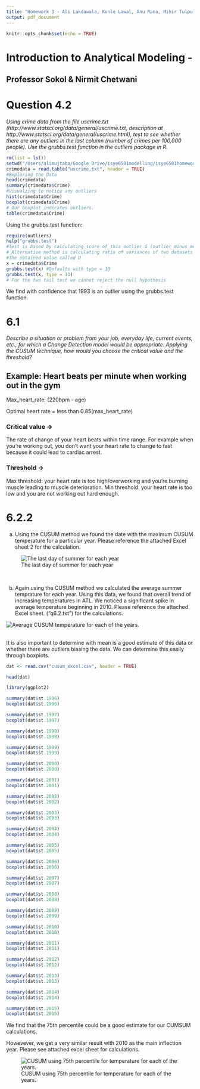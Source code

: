 ```yaml
---
title: "Homework 3 - Ali Lakdawala, Kunle Lawal, Anu Rana, Mihir Tulpule"
output: pdf_document
---
```


```r
knitr::opts_chunk$set(echo = TRUE)
```

# Introduction to Analytical Modeling - 
## Professor Sokol & Nirmit Chetwani

# Question 4.2

*Using crime data from the file uscrime.txt (http://www.statsci.org/data/general/uscrime.txt, description at http://www.statsci.org/data/general/uscrime.html), test to see whether there are any outliers in the last column (number of crimes per 100,000 people).  Use the grubbs.test function in the outliers package in R.*

```r

rm(list = ls())
setwd("/Users/alimujtaba/Google Drive/isye6501modelling/isye6501homeworks/hw3")
crimedata = read.table("uscrime.txt", header = TRUE)
#Exploring the Data 
head(crimedata)
summary(crimedata$Crime)
#Visualzing to notice any outliers
hist(crimedata$Crime)
boxplot(crimedata$Crime)
# Our boxplot indicates outliers. 
table(crimedata$Crime)

```

Using the grubbs.test function: 
```r
require(outliers)
help("grubbs.test")
#Test is based by calculating score of this outlier G (outlier minus mean and divided by sd)
# Alternative method is calculating ratio of variances of two datasets - full dataset and dataset without outlier. 
#The obtained value called U
x = crimedata$Crime
grubbs.test(x) #Defaults with type = 10
grubbs.test(x, type = 11)
# For the two tail test we cannot reject the null hypothesis 

```
We find with confidence that 1993 is an outlier using the grubbs.test function.

# 6.1

*Describe a situation or problem from your job, everyday life, current events, etc., for which a Change Detection model would be appropriate. Applying the CUSUM technique, how would you choose the critical value and the threshold?*

## Example: Heart beats per minute when working out in the gym
Max_heart_rate: (220bpm - age)    

Optimal heart rate = less than 0.85(max_heart_rate) 

### Critical value -> 

The rate of change of your heart beats within time range.
For example when you're working out, you don't want your heart rate to change to fast because it could lead to cardiac arrest.  

### Threshold ->
Max threshold: your heart rate is too high/overworking and you're burning muscle leading to muscle deterioration.
Min threshold: your heart rate is too low and you are not working out hard enough. 


# 6.2.2 

(a) Using the CUSUM method we found the date with the maximum CUSUM temperature for a particular year. 
Please reference the attached Excel sheet 2 for the calculation. 


![The last day of summer for each year](/Users/alimujtaba/Google Drive/isye6501modelling/isye6501homeworks/hw3/Graph1.png)  

&nbsp;

(b) Again using the CUSUM method we calculated the average summer temprature for each year. Using this data, we found that overall trend of increasing temperatures in ATL. We noticed a significant spike in average temperature beginning in 2010. 
Please reference the attached Excel sheet. ("q6.2.txt") for the calculations. 

![Average CUSUM temperature for each of the years.](/Users/alimujtaba/Google Drive/isye6501modelling/isye6501homeworks/hw3/Graph2.png)  
&nbsp;

It is also important to determine with mean is a good estimate of this data or whether there are outliers biasing the data. We can determine this easily through boxplots. 

```r
dat <- read.csv("cusum_excel.csv", header = TRUE)

head(dat)

library(ggplot2)

summary(dat$st.1996)
boxplot(dat$st.1996)

summary(dat$st.1997)
boxplot(dat$st.1997)

summary(dat$st.1998)
boxplot(dat$st.1998)

summary(dat$st.1999)
boxplot(dat$st.1999)

summary(dat$st.2000)
boxplot(dat$st.2000)

summary(dat$st.2001)
boxplot(dat$st.2001)

summary(dat$st.2002)
boxplot(dat$st.2002)

summary(dat$st.2003)
boxplot(dat$st.2003)

summary(dat$st.2004)
boxplot(dat$st.2004)

summary(dat$st.2005)
boxplot(dat$st.2005)

summary(dat$st.2006)
boxplot(dat$st.2006)

summary(dat$st.2007)
boxplot(dat$st.2007)

summary(dat$st.2008)
boxplot(dat$st.2008)

summary(dat$st.2009)
boxplot(dat$st.2009)

summary(dat$st.2010)
boxplot(dat$st.2010)

summary(dat$st.2011)
boxplot(dat$st.2011)

summary(dat$st.2012)
boxplot(dat$st.2012)

summary(dat$st.2013)
boxplot(dat$st.2013)

summary(dat$st.2014)
boxplot(dat$st.2014)

summary(dat$st.2015)
boxplot(dat$st.2015)
```

We find that the 75th percentile could be a good estimate for our CUMSUM calculations. 

Howevever, we get a very similar result with 2010 as the main inflection year. Please see attached excel sheet for calculations. 

![CUSUM using 75th percentile for temperature for each of the years.](/Users/alimujtaba/Google Drive/isye6501modelling/isye6501homeworks/hw3/Graph3.png)


